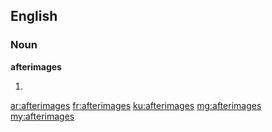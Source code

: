 ==English==

===Noun===
'''afterimages'''
# {{plural of|afterimage}}

[[ar:afterimages]]
[[fr:afterimages]]
[[ku:afterimages]]
[[mg:afterimages]]
[[my:afterimages]]
